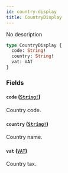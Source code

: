 ```yaml
---
id: country-display
title: CountryDisplay
---
```


No description

```graphql
type CountryDisplay {
  code: String!
  country: String!
  vat: VAT
}
```

### Fields

#### `code` ([`String!`](/developer/api-reference/scalars/string.mdx))

Country code.

#### `country` ([`String!`](/developer/api-reference/scalars/string.mdx))

Country name.

#### `vat` ([`VAT`](/developer/api-reference/objects/vat.mdx))

Country tax.
